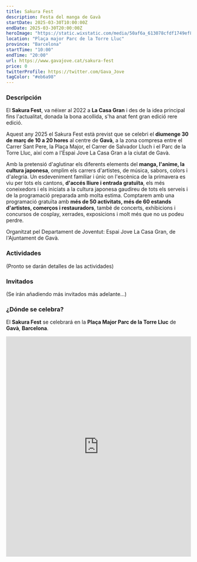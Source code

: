 ```yaml
---
title: Sakura Fest
description: Festa del manga de Gavà
startDate: 2025-03-30T10:00:00Z
endDate: 2025-03-30T20:00:00Z
heroImage: "https://static.wixstatic.com/media/50af6a_613078cfdf1749ef8609994f1a95a4c5~mv2.jpeg/v1/fill/w_455,h_568,al_c,q_80,usm_0.66_1.00_0.01,enc_avif,quality_auto/cartell%20instagram.jpeg"
location: "Plaça major Parc de la Torre Lluc"
province: "Barcelona"
startTime: "10:00"
endTime: "20:00"
url: https://www.gavajove.cat/sakura-fest
price: 0
twitterProfile: https://twitter.com/Gava_Jove
tagColor: "#eb6a98"
---
```


### Descripción

El **Sakura Fest**, va néixer al 2022 a **La Casa Gran** i des de la idea principal fins l'actualitat, donada la bona acollida, s'ha anat fent gran edició rere edició.

Aquest any 2025 el Sakura Fest està previst que se celebri el
**diumenge 30 de març de 10 a 20 hores** al centre de **Gavà**, a la zona compresa entre el Carrer Sant Pere, la Plaça Major, el Carrer de Salvador Lluch i el Parc de la Torre Lluc, així com a l'Espai Jove La Casa Gran a la ciutat de Gavà.

Amb la pretensió d'aglutinar els diferents elements del **manga, l'anime,
la cultura japonesa**, omplim els carrers d'artistes, de música, sabors, colors i
d'alegria. Un esdeveniment familiar i únic on l'escènica de la primavera es viu per tots els cantons, **d'accés lliure i entrada gratuïta**, els més coneixedors i els iniciats a la cultura japonesa gaudireu de tots els serveis i de la programació preparada amb molta estima.
Comptarem amb una programació gratuïta amb **més de 50 activitats, més de 60 estands d'artistes, comerços i restauradors**, també de concerts, exhibicions i concursos de cosplay, xerrades, exposicions i molt més que no us podeu perdre.

Organitzat pel Departament de Joventut: Espai Jove La Casa Gran, de l'Ajuntament de Gavà.

### Actividades

(Pronto se darán detalles de las actividades)

### Invitados

(Se irán añadiendo más invitados más adelante...)

### ¿Dónde se celebra?

El **Sakura Fest** se celebrará en la **Plaça Major Parc de la Torre Lluc** de **Gavà**, **Barcelona**.

<iframe src="https://www.google.com/maps/embed?pb=!1m18!1m12!1m3!1d5994.219086711874!2d2.002194276461645!3d41.3064805010092!2m3!1f0!2f0!3f0!3m2!1i1024!2i768!4f13.1!3m3!1m2!1s0x12a49d28890a259d%3A0xe18ecf869a60dd72!2sParque%20municipal%20Torre%20Lluch!5e0!3m2!1ses!2ses!4v1741607908803!5m2!1ses!2ses" width="100%" height="600" style="border:0;" allowfullscreen="" loading="lazy" referrerpolicy="no-referrer-when-downgrade"></iframe>
